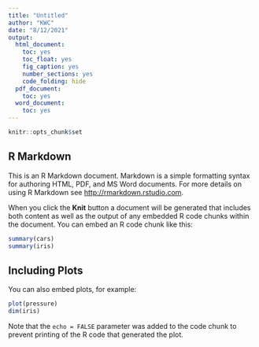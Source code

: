 ---
title: "Untitled"
author: "KWC"
date: "8/12/2021"
output:
  html_document:
    toc: yes
    toc_float: yes
    fig_caption: yes
    number_sections: yes
    code_folding: hide
  pdf_document:
    toc: yes
  word_document:
    toc: yes
---

```{r setup, include=FALSE}
knitr::opts_chunk$set
```

## R Markdown

This is an R Markdown document. Markdown is a simple formatting syntax for authoring HTML, PDF, and MS Word documents. For more details on using R Markdown see <http://rmarkdown.rstudio.com>.

When you click the **Knit** button a document will be generated that includes both content as well as the output of any embedded R code chunks within the document. You can embed an R code chunk like this:

```{r cars, echo=TRUE}
summary(cars)
summary(iris)
```

## Including Plots

You can also embed plots, for example:

```{r pressure, echo=TRUE}
plot(pressure)
dim(iris)
```

Note that the `echo = FALSE` parameter was added to the code chunk to prevent printing of the R code that generated the plot.

